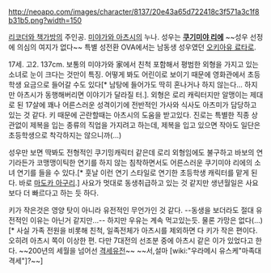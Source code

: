 http://neoapo.com/images/character/8137/20e43a65d722418c3f571a3c1f8b31b5.png?width=150

[[리코더와 책가방]]의 주인공. [[미야가와 아츠시]]의 누나. 성우는 '''[[쿠기미야 리에]]''' ~~성우 선정에 의심의 여지가 없다~~ 특별 성전환 OVA에서는 남동생 성우였던 [[오키아유 료타로]].

17세. 고2. 137cm. 보통의 미야가와 家에서 친척 포함해서 평범한 외형을 가지고 있는 소녀로 눈이 크다는 것만이 특징. 어떻게 봐도 어린이로 보이기 때문에 영화관에서 초등학생 요금으로 들어갈 수도 있다[* 남탕에 들어가도 딱히 혼나거나 하지 않는다... 하지만 아츠시가 동행해버리면 이야기가 달라질 터.]. 외형은 로리 캐릭터지만 알맹이는 제대로 된 17살에 꽤나 어른스러운 성격이기에 전반적인 가사와 식사도 아츠미가 담당하고 있는 것 같다. 키 때문에 곤란할때는 아츠시의 도움을 받고있다. 진로는 특별한 직종 상관없이 제복을 입는 종류의 직업을 가지려고 하는데, 제복을 입고 있으면 작아도 일단은 초등학생으로 착각하지는 않으니까(...)
 
성우만 보면 딱봐도 전형적인 쿠기밍캐릭터 같은데 로리 외형임에도 불구하고 바보의 연기라든가 코맹맹이틱한 연기를 하지 않는 침착하면서도 어른스러운 쿠기미야 리에의 소녀 연기를 들을 수 있다.[* 훗날 이런 연기 스타일로 연기한 초등학생 캐릭터를 맡게 된다. 바로 [[마도카 아구리]].] 사요가 멋대로 동생취급하고 있는 것 같지만 생년월일은 사요보다 더 빠르다고 하는 듯 하다.
 
키가 작은것은 영양 탓이 아니라 유전적인 무언가인 것 같다. --동생을 보더라도 절대 유전적인 이유는 아닌거 같지만...-- 하지만 우유는 계속 먹고있는듯. 물론 가망은 없다(…)[* 사실 가족 전원을 비롯해 친척, 일족전체가 아츠시를 제외하면 다 키가 작은 편이다. 오히려 아츠시 쪽이 이상한 편. 다만 7대전의 선조분 중에 아츠시 같은 이가 있었다고 한다. ~~200년의 세월을 넘어선 [[격세유전]]~~ ~~서,설마 [wiki:"우라메시 유스케"마족대격세"]?~~]
